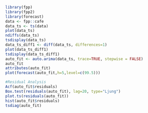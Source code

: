 

```{r}
library(fpp)
library(fpp2)
library(forecast)
data <- fpp::cafe
data_ts <- ts(data)
plot(data_ts)
ndiffs(data_ts)
tsdisplay(data_ts)
data_ts_diff1 <- diff(data_ts, differences=1)
plot(data_ts_diff1)
tsdisplay(data_ts_diff1)
auto_fit <- auto.arima(data_ts, trace=TRUE, stepwise = FALSE)
auto_fit
attributes(auto_fit)
plot(forecast(auto_fit,h=5,level=c(99.5)))

#Residual Analysis
Acf(auto_fit$residuals)
Box.test(residuals(auto_fit), lag=20, type="Ljung")
plot.ts(residuals(auto_fit))
hist(auto_fit$residuals)
tsdiag(auto_fit)


```

